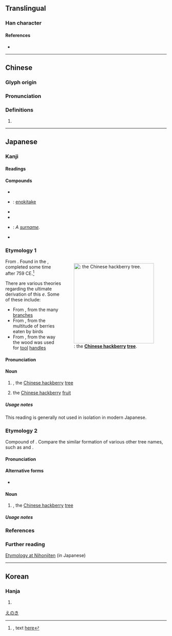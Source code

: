 {{character info/new}}
==Translingual==

===Han character===
{{Han char|rn=75|rad=木|as=10|sn=14|four=41947|canj=DMUE|ids=⿰木夏}}

====References====
* {{Han ref|kx=0542.210|dkj=15219|dj=0930.280|hdz=21263.020|uh=698E|ud=27022|bh=E248|bd=57928}}

----

==Chinese==
{{zh-forms}}

===Glyph origin===
{{Han etym}}

===Pronunciation===
{{zh-pron
|m=jiǎ
|c=gaa2
|h=pfs=
|md=
|mn=
|w=
|mc=y
|oc=y
|cat=n
}}

===Definitions===
{{zh-hanzi}}

# {{rfdef|zh}}

{{zh-cat|Trees}}

----

==Japanese==

===Kanji===
{{ja-kanji|grade=|rs=木10}}

====Readings====
{{ja-readings
|goon=け
|kanon=か
|kun=え-, えのき-
}}

====Compounds====
{{der-top|Compounds}}
* {{ja-r|榎草|えのきぐさ}}
* {{ja-r|榎茸|えのきたけ}}: [[enokitake]]
* {{ja-r|榎寺|えのきでら}}
* {{ja-r|榎の実|えのみ}}
* {{ja-r|榎本|^えのもと}}: ''A [[surname]].''
* {{ja-r|椋榎|むくえのき}}
{{der-bottom}}

===Etymology 1===
<div style="float:right;">
{{wikipedia|lang=ja}}
{{wikipedia|Celtis sinensis}}
[[File:Celtis_sinensis%3DChinese_Hackberry.jpg|thumb|250px|{{m|ja|榎|tr=e, enoki}}: the '''[[Chinese hackberry]] [[tree]]'''.]]
</div>
{{ja-kanjitab|yomi=k|え}}

From {{inh|ja|ojp|sort=え|-}}.  Found in the ''{{w|Man'yōshū}}'', completed some time after 759 CE.<ref>{{RQ:Manyoshu|16|3872}}, text [http://jti.lib.virginia.edu/japanese/manyoshu/Man16Yo.html#3872 here]</ref>

There are various theories regarding the ultimate derivation of this ''e''.  Some of these include:
* From {{m|ja|枝||tr=e, eda|branch}}, from the many [[branch]]es
* From {{m|ja|餌||tr=e, esa|food for animals}}, from the multitude of berries eaten by birds
* From {{m|ja|柄||tr=e|handle}}, from the way the wood was used for [[tool]] [[handle]]s

====Pronunciation====
{{ja-pron|yomi=k|え}}

====Noun====
{{ja-noun|え}}

# {{taxlink|Celtis sinensis|species}}, the [[Chinese hackberry]] [[tree]]
#: {{synonyms|ja|榎|tr=enoki|q=see below}}
# {{lb|ja|sort=え|rare}} the [[Chinese hackberry]] [[fruit]]
#: {{synonyms|ja|榎の実|tr=e no mi, enoki no mi}}

=====Usage notes=====
This reading is generally not used in isolation in modern Japanese.

===Etymology 2===
{{ja-kanjitab|yomi=k|えのき}}

Compound of {{compound|lang=ja|sort=えのき|榎|tr1=e|t1=[[Chinese hackberry]]|の|tr2=no|pos2=possessive particle|木|tr3=ki|t3=[[tree]]}}.  Compare the similar formation of various other tree names, such as {{m|ja|楠||tr=kusu|camphor; camphor tree}} and {{m|ja|楠||tr=kusunoki|camphor tree}}.

====Pronunciation====
{{ja-pron|yomi=k|えのき|acc=0|acc_ref=DJR,NHK}}

====Alternative forms====
* {{ja-l|朴}}

====Noun====
{{ja-noun|えのき|エノキ}}

# {{taxlink|Celtis sinensis|species}}, the [[Chinese hackberry]] [[tree]]

=====Usage notes=====
{{U:ja:biology|エノキ}}

===References===
<references/>

===Further reading===
[http://www.nihonjiten.com/data/46198.html Etymology at Nihonjiten] (in Japanese)

[[Category:ja:Trees|えのき]]

----

==Korean==

===Hanja===
{{ko-hanja|hangeul=가|eumhun=|rv=ga|mr=ka|y=ka}}

# {{defn|lang=ko|sort=木10}}
